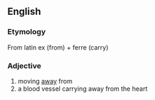 ==English==
===Etymology===
From latin ex (from) + ferre (carry)
===Adjective===
#moving [[away]] from
#a blood vessel carrying away from the heart